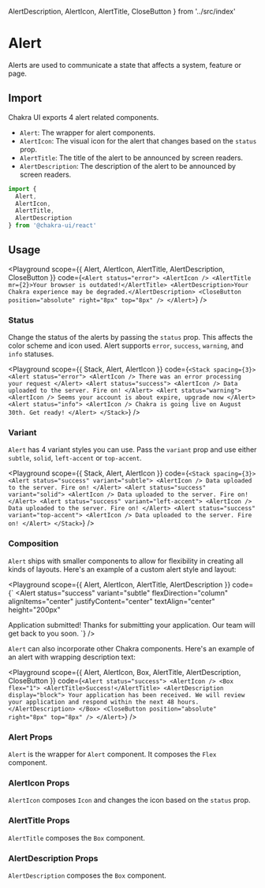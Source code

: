 

  AlertDescription,
  AlertIcon,
  AlertTitle,
  CloseButton
} from '../src/index'


# Alert

Alerts are used to communicate a state that affects a system, feature or page.

## Import

Chakra UI exports 4 alert related components.

- `Alert`: The wrapper for alert components.
- `AlertIcon`: The visual icon for the alert that changes based on the `status`
  prop.
- `AlertTitle`: The title of the alert to be announced by screen readers.
- `AlertDescription`: The description of the alert to be announced by screen
  readers.

```js
import {
  Alert,
  AlertIcon,
  AlertTitle,
  AlertDescription
} from '@chakra-ui/react'
```

## Usage

<Playground
  scope={{ Alert, AlertIcon, AlertTitle, AlertDescription, CloseButton }}
  code={`
<Alert status="error">
  <AlertIcon />
  <AlertTitle mr={2}>Your browser is outdated!</AlertTitle>
  <AlertDescription>Your Chakra experience may be degraded.</AlertDescription>
  <CloseButton position="absolute" right="8px" top="8px" />
</Alert>
`}
/>

### Status

Change the status of the alerts by passing the `status` prop. This affects the
color scheme and icon used. Alert supports `error`, `success`, `warning`, and
`info` statuses.

<Playground
  scope={{ Stack, Alert, AlertIcon }}
  code={`
<Stack spacing={3}>
  <Alert status="error">
    <AlertIcon />
    There was an error processing your request
  </Alert>
  <Alert status="success">
    <AlertIcon />
    Data uploaded to the server. Fire on!
  </Alert>
  <Alert status="warning">
    <AlertIcon />
    Seems your account is about expire, upgrade now
  </Alert>
  <Alert status="info">
    <AlertIcon />
    Chakra is going live on August 30th. Get ready!
  </Alert>
</Stack>
`}
/>

### Variant

`Alert` has 4 variant styles you can use. Pass the `variant` prop and use either
`subtle`, `solid`, `left-accent` or `top-accent`.

<Playground
  scope={{ Stack, Alert, AlertIcon }}
  code={`
<Stack spacing={3}>
  <Alert status="success" variant="subtle">
    <AlertIcon />
    Data uploaded to the server. Fire on!
  </Alert>
  <Alert status="success" variant="solid">
    <AlertIcon />
    Data uploaded to the server. Fire on!
  </Alert>
  <Alert status="success" variant="left-accent">
    <AlertIcon />
    Data uploaded to the server. Fire on!
  </Alert>
  <Alert status="success" variant="top-accent">
    <AlertIcon />
    Data uploaded to the server. Fire on!
  </Alert>
</Stack>
`}
/>

### Composition

`Alert` ships with smaller components to allow for flexibility in creating all
kinds of layouts. Here's an example of a custom alert style and layout:

<Playground
  scope={{ Alert, AlertIcon, AlertTitle, AlertDescription }}
  code={`
<Alert
  status="success"
  variant="subtle"
  flexDirection="column"
  alignItems="center"
  justifyContent="center"
  textAlign="center"
  height="200px"
>
  <AlertIcon boxSize="40px" mr={0} />
  <AlertTitle mt={4} mb={1} fontSize="lg">
    Application submitted!
  </AlertTitle>
  <AlertDescription maxWidth="sm">
    Thanks for submitting your application. Our team will get back to you soon.
  </AlertDescription>
</Alert>
`}
/>

`Alert` can also incorporate other Chakra components. Here's an example of an
alert with wrapping description text:

<Playground
  scope={{ Alert, AlertIcon, Box, AlertTitle, AlertDescription, CloseButton }}
  code={`
<Alert status="success">
  <AlertIcon />
  <Box flex="1">
    <AlertTitle>Success!</AlertTitle>
    <AlertDescription display="block">
      Your application has been received. We will review your application and
      respond within the next 48 hours.
    </AlertDescription>
  </Box>
  <CloseButton position="absolute" right="8px" top="8px" />
</Alert>
`}
/>

### Alert Props

`Alert` is the wrapper for `Alert` component. It composes the `Flex` component.

<PropsTable of="Alert" />

### AlertIcon Props

`AlertIcon` composes `Icon` and changes the icon based on the `status` prop.

### AlertTitle Props

`AlertTitle` composes the `Box` component.

### AlertDescription Props

`AlertDescription` composes the `Box` component.
